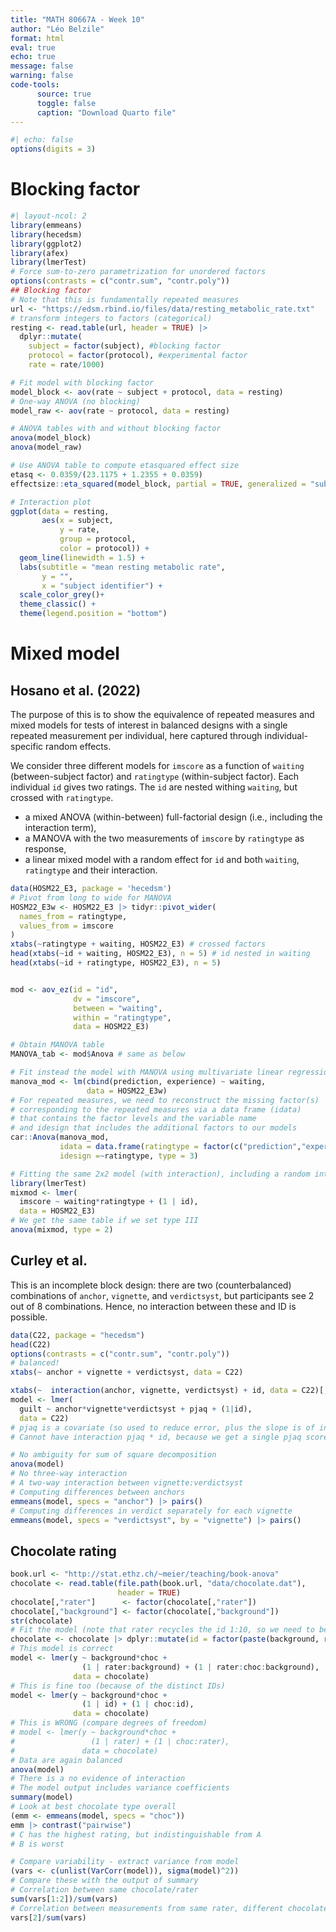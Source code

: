 ```yaml
---
title: "MATH 80667A - Week 10"
author: "Léo Belzile"
format: html
eval: true
echo: true
message: false
warning: false
code-tools:
      source: true
      toggle: false
      caption: "Download Quarto file"
---
```



```r
#| echo: false
options(digits = 3)
```

# Blocking factor

```r
#| layout-ncol: 2
library(emmeans)
library(hecedsm)
library(ggplot2)
library(afex)
library(lmerTest)
# Force sum-to-zero parametrization for unordered factors
options(contrasts = c("contr.sum", "contr.poly"))
## Blocking factor
# Note that this is fundamentally repeated measures
url <- "https://edsm.rbind.io/files/data/resting_metabolic_rate.txt"
# transform integers to factors (categorical)
resting <- read.table(url, header = TRUE) |>
  dplyr::mutate(
    subject = factor(subject), #blocking factor
    protocol = factor(protocol), #experimental factor
    rate = rate/1000)

# Fit model with blocking factor
model_block <- aov(rate ~ subject + protocol, data = resting)
# One-way ANOVA (no blocking)
model_raw <- aov(rate ~ protocol, data = resting)

# ANOVA tables with and without blocking factor
anova(model_block)
anova(model_raw)
```



```r
# Use ANOVA table to compute etasquared effect size
etasq <- 0.0359/(23.1175 + 1.2355 + 0.0359)
effectsize::eta_squared(model_block, partial = TRUE, generalized = "subject")

# Interaction plot
ggplot(data = resting,
       aes(x = subject,
           y = rate,
           group = protocol,
           color = protocol)) +
  geom_line(linewidth = 1.5) +
  labs(subtitle = "mean resting metabolic rate",
       y = "",
       x = "subject identifier") +
  scale_color_grey()+
  theme_classic() +
  theme(legend.position = "bottom")
```

# Mixed model

## Hosano et al. (2022)

The purpose of this is to show the equivalence of repeated measures and mixed models for tests of interest
in balanced designs with a single repeated measurement per individual, here captured through individual-specific random effects.

We consider three different models for `imscore` as a function of `waiting` (between-subject factor) and `ratingtype` (within-subject factor). Each individual `id` gives two ratings. The `id` are nested withing `waiting`, but crossed with `ratingtype`.

- a mixed ANOVA (within-between) full-factorial design (i.e., including the interaction term),
- a MANOVA with the two measurements of `imscore` by `ratingtype` as response,
- a linear mixed model with a random effect for `id` and both `waiting`, `ratingtype` and their interaction.

```r
data(HOSM22_E3, package = 'hecedsm')
# Pivot from long to wide for MANOVA
HOSM22_E3w <- HOSM22_E3 |> tidyr::pivot_wider(
  names_from = ratingtype,
  values_from = imscore
)
xtabs(~ratingtype + waiting, HOSM22_E3) # crossed factors
head(xtabs(~id + waiting, HOSM22_E3), n = 5) # id nested in waiting
head(xtabs(~id + ratingtype, HOSM22_E3), n = 5)


mod <- aov_ez(id = "id",
              dv = "imscore",
              between = "waiting",
              within = "ratingtype",
              data = HOSM22_E3)

# Obtain MANOVA table
MANOVA_tab <- mod$Anova # same as below
```

```r
# Fit instead the model with MANOVA using multivariate linear regression
manova_mod <- lm(cbind(prediction, experience) ~ waiting,
                 data = HOSM22_E3w)
# For repeated measures, we need to reconstruct the missing factor(s)
# corresponding to the repeated measures via a data frame (idata)
# that contains the factor levels and the variable name
# and idesign that includes the additional factors to our models
car::Anova(manova_mod,
           idata = data.frame(ratingtype = factor(c("prediction","experience"))),
           idesign =~ratingtype, type = 3)
```

```r
# Fitting the same 2x2 model (with interaction), including a random intercept per subject
library(lmerTest)
mixmod <- lmer(
  imscore ~ waiting*ratingtype + (1 | id),
  data = HOSM22_E3)
# We get the same table if we set type III
anova(mixmod, type = 2)
```

## Curley et al.

This is an incomplete block design: there are two (counterbalanced) combinations of `anchor`, `vignette`, and `verdictsyst`, but participants see 2 out of 8 combinations. Hence, no interaction between these and ID is possible.

```r
data(C22, package = "hecedsm")
head(C22)
options(contrasts = c("contr.sum", "contr.poly"))
# balanced!
xtabs(~ anchor + vignette + verdictsyst, data = C22)

xtabs(~  interaction(anchor, vignette, verdictsyst) + id, data = C22)[,1:5]
model <- lmer(
  guilt ~ anchor*vignette*verdictsyst + pjaq + (1|id),
  data = C22)
# pjaq is a covariate (so used to reduce error, plus the slope is of interest on it's own
# Cannot have interaction pjaq * id, because we get a single pjaq score per person

# No ambiguity for sum of square decomposition
anova(model)
# No three-way interaction
# A two-way interaction between vignette:verdictsyst
# Computing differences between anchors
emmeans(model, specs = "anchor") |> pairs()
# Computing differences in verdict separately for each vignette
emmeans(model, specs = "verdictsyst", by = "vignette") |> pairs()
```

## Chocolate rating

```r
book.url <- "http://stat.ethz.ch/~meier/teaching/book-anova"
chocolate <- read.table(file.path(book.url, "data/chocolate.dat"),
                        header = TRUE)
chocolate[,"rater"]      <- factor(chocolate[,"rater"])
chocolate[,"background"] <- factor(chocolate[,"background"])
str(chocolate)
# Fit the model (note that rater recycles the id 1:10, so we need to be careful here!
chocolate <- chocolate |> dplyr::mutate(id = factor(paste(background, rater)))
# This model is correct
model <- lmer(y ~ background*choc +
                (1 | rater:background) + (1 | rater:choc:background),
              data = chocolate)
# This is fine too (because of the distinct IDs)
model <- lmer(y ~ background*choc +
                (1 | id) + (1 | choc:id),
              data = chocolate)
# This is WRONG (compare degrees of freedom)
# model <- lmer(y ~ background*choc +
#                 (1 | rater) + (1 | choc:rater),
#               data = chocolate)
# Data are again balanced
anova(model)
# There is a no evidence of interaction
# The model output includes variance coefficients
summary(model)
# Look at best chocolate type overall
(emm <- emmeans(model, specs = "choc"))
emm |> contrast("pairwise")
# C has the highest rating, but indistinguishable from A
# B is worst

# Compare variability - extract variance from model
(vars <- c(unlist(VarCorr(model)), sigma(model)^2))
# Compare these with the output of summary
# Correlation between same chocolate/rater
sum(vars[1:2])/sum(vars)
# Correlation between measurements from same rater, different chocolates
vars[2]/sum(vars)
```
